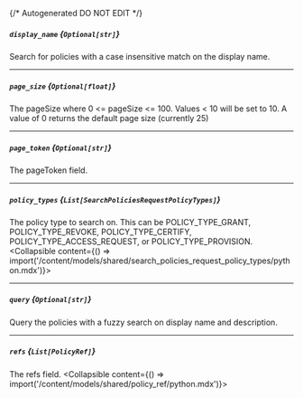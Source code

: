 {/* Autogenerated DO NOT EDIT  */}

##### `display_name` *{`Optional[str]`}*
Search for policies with a case insensitive match on the display name.

---
##### `page_size` *{`Optional[float]`}*
The pageSize where 0 \<\= pageSize \<\= 100. Values \< 10 will be set to 10. A value of 0 returns the default page size (currently 25)

---
##### `page_token` *{`Optional[str]`}*
The pageToken field.

---
##### `policy_types` *{`List[SearchPoliciesRequestPolicyTypes]`}*
The policy type to search on. This can be POLICY_TYPE_GRANT, POLICY_TYPE_REVOKE, POLICY_TYPE_CERTIFY, POLICY_TYPE_ACCESS_REQUEST, or POLICY_TYPE_PROVISION.
<Collapsible content={() => import('/content/models/shared/search_policies_request_policy_types/python.mdx')}>
</Collapsible>

---
##### `query` *{`Optional[str]`}*
Query the policies with a fuzzy search on display name and description.

---
##### `refs` *{`List[PolicyRef]`}*
The refs field.
<Collapsible content={() => import('/content/models/shared/policy_ref/python.mdx')}>
</Collapsible>

